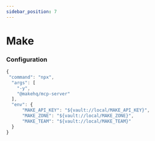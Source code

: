 ```yaml
---
sidebar_position: 7
---
```



# Make

### Configuration

```js
{
 "command": "npx",
  "args": [
    "-y",
    "@makehq/mcp-server"
  ],
  "env": {
      "MAKE_API_KEY": "${vault://local/MAKE_API_KEY}",
      "MAKE_ZONE": "${vault://local/MAKE_ZONE}",
      "MAKE_TEAM": "${vault://local/MAKE_TEAM}"
  }
}
```